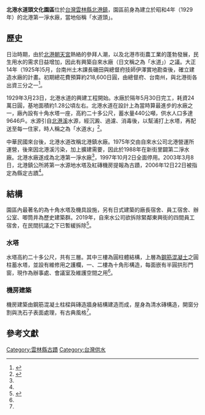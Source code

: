 {{TW monument
|name=北港自來水廠
|formername=
|image=
|imagename=
|othername=
|formalname=
|level=縣定古蹟
|class=產業
|time=1930年
|destroyed=
|date=2006年12月22日
|material=
|location=雲林縣北港鎮民生路1號
|when=
|quantity=
|website=
|reg_url=https://nchdb.boch.gov.tw/assets/overview/monument/20061222000001
}} 

'''北港水道頭文化園區'''位於[[台灣|台灣]][[雲林縣|雲林縣]][[北港鎮_(台灣)|北港鎮]]，園區前身為建立於昭和4年（1929年）的北港第一淨水廠，當地俗稱「水道頭」。

==歷史==
日治時期，由於[[北港朝天宮|北港朝天宮]]熱絡的參拜人潮，以及北港市街農工業的蓬勃發展，民生用水的需求日益增加，因此有興築自來水廠（日文稱之為「水道」）之議。大正14年（1925年)5月，台南州土木課長磯田與總督府技師伊澤實地勘查後，確立建造水廠的計畫。初期總花費預算約218,600日圓，由總督府、台南州，與北港街各出資三分之一<ref>{{Cite book|edition=第一版|last3=孫仁鍵|year=|first=|title=雲林縣縣定古蹟調查研究修復與再利用計畫|last6=|last5=|last4=陳智宏|last2=孔繁宇|chapter=|last=陳柏年|oclc=849210990|isbn=978-986-01-7478-6|location=雲林縣斗六市|date=2009|publisher=雲林縣政府|url=https://www.worldcat.org/oclc/849210990|pages=}}</ref>。

1929年3月23日，北港水道的興建工程開始。水廠於隔年5月30日完工，耗資24萬日圓，基地面積約1.28公頃左右。北港水道在設計上為當時算最進步的水廠之一，廠內設有十角水塔一座，高約二十多公尺，蓄水量440公噸，供水人口多達9646戶。水源引自[[北港溪|北港溪]]水源，經沉澱、過濾、消毒後，以幫浦打上水塔，再配送至每一住家，時人稱之為「水道水」<ref name=":0">{{Cite web|title=文化部文化資產局--國家文化資產網|url=https://nchdb.boch.gov.tw/assets/overview/monument/20061222000001|accessdate=2020-06-30|work=nchdb.boch.gov.tw|archive-date=2020-07-03|archive-url=https://web.archive.org/web/20200703124642/https://nchdb.boch.gov.tw/assets/overview/monument/20061222000001|dead-url=no}}</ref>。

中華民國來台後，北港水道改稱北港鎮水廠。1975年交由自來水公司北港營運所運營，後來因北港溪污染，加上擴建需要，因此於1988年在新街里闢第二淨水廠。北港水廠遂成為北港第一淨水廠<ref name=":0" />，1997年10月2日全面停用。2003年3月8日，北港鎮公所將第一水源地水塔及紅磚機房提報為古蹟，2006年12日22日被指定為縣定古蹟<ref name=":0" />。

==結構==
園區內最著名的為十角水塔及機具設施，另有日式建築的廠長宿舍、員工宿舍、辦公室、唧筒井為歷史建築群。2019年，自來水公司欲拆除緊鄰東興街的四間員工宿舍，在民間抗議之下已暫緩拆除<ref>{{Cite web|title=北港日式宿舍群擬拆惹怨 水公司：暫緩 - 地方 - 自由時報電子報|url=https://news.ltn.com.tw/news/local/paper/1287421|accessdate=2020-06-30|date=2019-05-10|last=自由時報電子報|work=自由電子報|language=zh-TW|archive-date=2020-06-30|archive-url=https://web.archive.org/web/20200630102753/https://news.ltn.com.tw/news/local/paper/1287421|dead-url=no}}</ref>。

=== 水塔 ===
水塔高約二十多公尺，共有三層。其中三樓為圓柱體結構，上層為[[鋼筋混凝土|鋼筋混凝土]]之圓柱蓄水塔，並設有維修用之護欄，一、二樓為十角形構造，每面嵌有半圓拱形門窗，現作為辦事處、會議室及維護空間之用<ref name=":0" />。 

=== 機房建築 ===
機房建築由鋼筋混凝土柱樑與磚造牆身結構建造而成，屋身為清水磚構造，開窗分割與洗石子表面處理，有古典風格<ref name=":0" />。

==參考文獻==
{{reflist}}
{{台灣縣市定古蹟}}
{{雲林縣文化資產}}

[[Category:雲林縣古蹟|Category:雲林縣古蹟]]
[[Category:台灣供水|Category:台灣供水]]